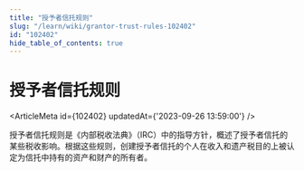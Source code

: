 ```yaml
---
title: "授予者信托规则"
slug: "/learn/wiki/grantor-trust-rules-102402"
id: "102402"
hide_table_of_contents: true
---
```



# 授予者信托规则

<ArticleMeta id={102402} updatedAt={'2023-09-26 13:59:00'} />
<div className='border-solid border-b border-t-0 my-4 border-[var(--ifm-color-gray-300)]' />

授予者信托规则是《内部税收法典》（IRC）中的指导方针，概述了授予者信托的某些税收影响。根据这些规则，创建授予者信托的个人在收入和遗产税目的上被认定为信托中持有的资产和财产的所有者。
